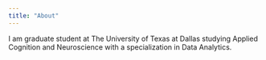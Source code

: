 ```yaml
---
title: "About"
---
```


I am graduate student at The University of Texas at Dallas studying Applied Cognition and Neuroscience with a specialization in Data Analytics.
